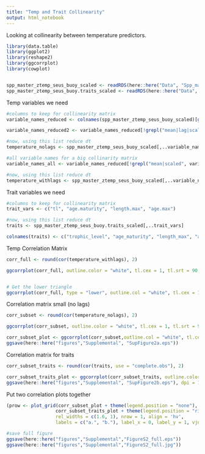 ```yaml
---
title: "Temp and Trait Collinearity"
output: html_notebook
---
```


Looking at collinearity between temperature predictors. 

```r
library(data.table)
library(ggplot2)
library(reshape2)
library(ggcorrplot)
library(cowplot)


spp_master_ztemp_seus_buoy_scaled <- readRDS(here::here("Data", "Spp_master", "spp_master_ztemp_seus_buoy_scaled.rds"))
spp_master_ztemp_seus_buoy.traits_scaled <- readRDS(here::here("Data", "Spp_master",  "spp_master_ztemp_seus_buoy.traits_scaled.rds"))
```

Temp variables we need
```r
#columns to keep for collinearity matrix
variable_names_reduced <- colnames(spp_master_ztemp_seus_buoy_scaled)[grepl("s.t", colnames(spp_master_ztemp_seus_buoy_scaled),)]

variable_names_reduced2 <- variable_names_reduced[!grepl("mean|lag|scaled", variable_names_reduced)]

#now, using this list reduce dt
temperature_nolags <- spp_master_ztemp_seus_buoy_scaled[,..variable_names_reduced2]

#all variable names for a big collinarity matrix
variable_names_all <- variable_names_reduced[!grepl("mean|scaled", variable_names_reduced)]

#now, using this list reduce dt
temperature_withlags <- spp_master_ztemp_seus_buoy_scaled[,..variable_names_all]


```

Trait variables we need
```r
#columns to keep for collinearity matrix
trait_vars <- c("tl", "age.maturity", "length.max", "age.max")

#now, using this list reduce dt
traits <- spp_master_ztemp_seus_buoy.traits_scaled[,..trait_vars]

colnames(traits) <- c("trophic_level", "age_maturity", "length_max", "age_max")


```

Temp Correlation Matrix
```r
corr_full <- round(cor(temperature_withlags), 2)

ggcorrplot(corr_full, outline.color = "white", tl.cex = 1, tl.srt = 90, lab_size = 30)


# Get the lower triangle
ggcorrplot(corr_full, type = "lower", outline.col = "white", tl.cex = 1, tl.srt = 90)


```


Correlation matrix small (no lags)
```r
corr_subset <- round(cor(temperature_nolags), 2)

ggcorrplot(corr_subset, outline.color = "white", tl.cex = 1, tl.srt = 90, lab_size = 30)

corr_subset_plot <- ggcorrplot(corr_subset,outline.col = "white", tl.cex = 7, lab =  T, lab_size = 1.5) + theme(legend.position = "bottom")
ggsave(here::here("figures","Supplemental", "SupFigure2a.eps"))

```

Correlation matrix for traits
```r
corr_subset_traits <- round(cor(traits, use = "complete.obs"), 2)

corr_subset_traits_plot <- ggcorrplot(corr_subset_traits, outline.color = "white", lab = T,tl.cex = 10, lab_size = 1.8)
ggsave(here::here("figures","Supplemental", "SupFigure2b.eps"), dpi = 1000)

```
Put two correlation plots together
```r
(prow <- plot_grid(corr_subset_plot + theme(legend.position = "none"),
                  corr_subset_traits_plot + theme(legend.position = "right"),
                  rel_widths = c(1.6, 1), nrow = 1, align = 'hv',
                  labels = c("a.", "b."), label_x = 0, label_y = 1, vjust = 1))

#save full figure
ggsave(here::here("figures","Supplemental","FigureS2_full.eps"))
ggsave(here::here("figures","Supplemental","FigureS2_full.jpg"))
```

